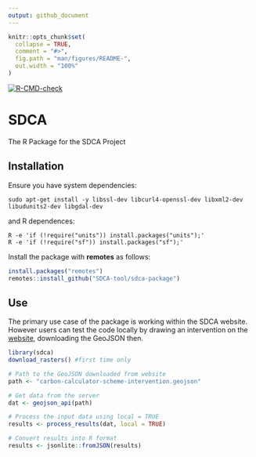 ```yaml
---
output: github_document
---
```


<!-- README.md is generated from README.Rmd. Please edit that file -->

```r
knitr::opts_chunk$set(
  collapse = TRUE,
  comment = "#>",
  fig.path = "man/figures/README-",
  out.width = "100%"
)
```

<!-- badges: start -->
  [![R-CMD-check](https://github.com/SDCA-tool/sdca-package/workflows/R-CMD-check/badge.svg)](https://github.com/SDCA-tool/sdca-package/actions)
  <!-- badges: end -->


# SDCA

The R Package for the SDCA Project

## Installation

Ensure you have system dependencies:

```sudo apt-get install -y libssl-dev libcurl4-openssl-dev libxml2-dev libudunits2-dev libgdal-dev```

and R dependences:

```
R -e 'if (!require("units")) install.packages("units");'
R -e 'if (!require("sf")) install.packages("sf");'
```

Install the package with **remotes** as follows:

```r
install.packages("remotes")
remotes::install_github("SDCA-tool/sdca-package")
```

## Use

The primary use case of the package is working within the SDCA website. However users can test the code locally by drawing an intervention on the [website](https://dev.carbon.place/), downloading the GeoJSON then.


```r
library(sdca)
download_rasters() #first time only

# Path to the GeoJSON downloaded from website
path <- "carbon-calculator-scheme-intervention.geojson"

# Get data from the server
dat <- geojson_api(path)

# Process the input data using local = TRUE
results <- process_results(dat, local = TRUE)

# Convert results into R format
results <- jsonlite::fromJSON(results)

```


